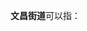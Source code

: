 '''文昌街道'''可以指：
{{PRC admin/disambig|12/02/25/001/000|34/08/81/002/000|36/10/02/005/000|37/01/13/001/000|41/16/02/008/000}}
{{disambig|cat=四字乡级行政区划消歧义}}